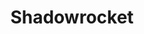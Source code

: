 ---
title: "Shadowrocket"
sidebarTitle: "Shadowrocket"
url: "https://pingproxies.com/blog/shadowrocket-proxy-configuration"
---